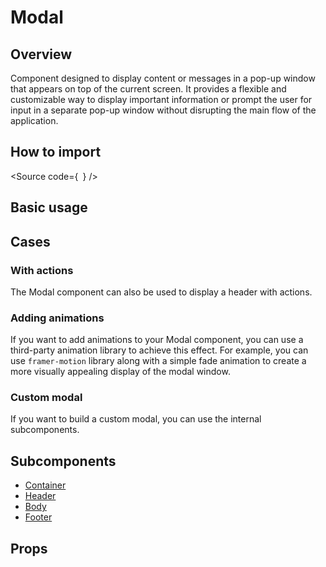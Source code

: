 

<Meta of={Stories} />

# Modal

## Overview

Component designed to display content or messages in a pop-up window that appears on top of the current screen.
It provides a flexible and customizable way to display important information or prompt the user for
input in a separate pop-up window without disrupting the main flow of the application.

## How to import

<Source
  code={`
`}
/>

## Basic usage

<Canvas of={Stories.Base} />

## Cases

### With actions

The Modal component can also be used to display a header with actions.

<Canvas of={CaseStories.WithActions} />

### Adding animations

If you want to add animations to your Modal component,
you can use a third-party animation library to achieve this effect.
For example, you can use `framer-motion` library along with a simple fade animation to create a more visually appealing display of the modal window.

<Canvas of={CaseStories.Animated} />

### Custom modal

If you want to build a custom modal, you can use the internal subcomponents.

<Canvas of={CaseStories.Custom} />

## Subcomponents

- [Container](?path=/story/components-core-layout-modal-subcomponents--docs)
- [Header](?path=/story/components-core-layout-modal-subcomponents--docs)
- [Body](?path=/story/components-core-layout-modal-subcomponents--docs)
- [Footer](?path=/story/components-core-layout-modal-subcomponents--docs)

## Props

<ArgTypes of={Stories} />
